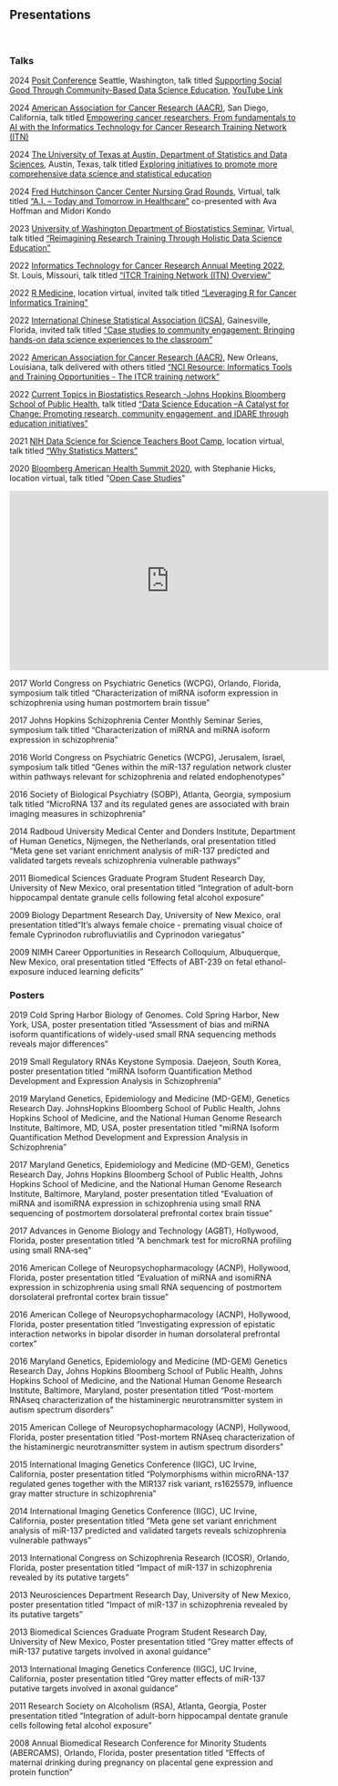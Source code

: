 ###
###
&nbsp;
&nbsp;
&nbsp;
&nbsp;
&nbsp;


## Presentations {.tabset .tabset-fade}
&nbsp;


### Talks

2024 [Posit Conference](https://posit.co/blog/talks-and-workshops-from-posit-conf-2024/) Seattle, Washington, talk titled [Supporting Social Good Through Community-Based Data Science Education](https://docs.google.com/presentation/d/13mAfJoiZSptWWIw49lljj5MYhjNCCnCQOHmfOS6Fas8/edit?usp=sharing), [YouTube Link](https://www.youtube.com/watch?v=OT1Y2NkTsEI&feature=youtu.be)

2024 [American Association for Cancer Research (AACR)](https://www.aacr.org/meeting/aacr-annual-meeting-2024/), San Diego, California, talk titled [Empowering cancer researchers, From fundamentals to AI with the Informatics Technology for Cancer Research Training Network (ITN)](https://docs.google.com/presentation/d/1HQnIEQjwnubRCP9sQxEcrUBfneyoRQFh_W72ybqy-NE/edit?usp=sharing)

2024 [The University of Texas at Austin, Department of Statistics and Data Sciences](https://stat.utexas.edu/), Austin, Texas, talk titled [Exploring initiatives to promote more comprehensive data science and statistical education](https://docs.google.com/presentation/d/1GpwNqoEYbDK2xN_u4WoOFJAB9mDBCuOhhXu0NzsBy18/edit?usp=sharing)

2024 [Fred Hutchinson Cancer Center Nursing Grad Rounds](https://www.fredhutch.org/en/about/careers/nursing-at-fred-hutch.html), Virtual, talk titled ["A.I. – Today and Tomorrow in Healthcare"](https://docs.google.com/presentation/d/1bj_ZGqnYoCYGJ1g3sc0uWISH08vQC64Qgp6H0sJxdug/edit?usp=sharing) co-presented with Ava Hoffman and Midori Kondo

2023 [University of Washington Department of Biostatistics Seminar](https://www.biostat.washington.edu/), Virtual, talk titled ["Reimagining Research Training Through Holistic Data Science Education"](https://docs.google.com/presentation/d/1ydwawEhVnJoIqr4wejmxEcwU5O2ba7SvQq2B_WlR628/edit?usp=sharing)

2022 [Informatics Technology for Cancer Research Annual Meeting 2022](https://itcr2022.org/), St. Louis, Missouri, talk titled ["ITCR Training Network (ITN) Overview"](https://docs.google.com/presentation/d/1p-Mmo6mhyZVjS6ta2uZ9xqBYSPETeyiXJIC3QFkwMT4/edit?usp=sharing)

2022 [R Medicine](https://events.linuxfoundation.org/r-medicine/), location virtual, invited talk titled ["Leveraging R for Cancer Informatics Training"](https://docs.google.com/presentation/d/15_J0CFpA22lRk2P_33CtXiYGU7tZf1fkf_OHhRHvgXc/edit?usp=sharing)

2022 [International Chinese Statistical Association (ICSA)](https://www.icsa.org/), Gainesville, Florida, invited talk titled ["Case studies to community engagement: Bringing hands-on data science experiences to the classroom"](https://docs.google.com/presentation/d/1rN1oNZ-On4vuPanktF-HVQcS_Fr3mSqKu6pcxfwsgJI/edit?usp=sharing)

2022 [American Association for Cancer Research (AACR)](https://www.aacr.org/meeting/aacr-annual-meeting-2022/), New Orleans, Louisiana, talk delivered with others titled ["NCI Resource: Informatics Tools and Training Opportunities
- The ITCR training network"](https://docs.google.com/presentation/d/1awxpi6dWtjc2luusgZguIZsIYxkl4LAfXHqGJ5gs08k/edit?usp=sharing) 

2022 [Current Topics in Biostatistics Research -Johns Hopkins Bloomberg School of Public Health](https://www.jhsph.edu/courses/course/33632/2021/140.860.01/current-topics-in-biostatistics-research), talk titled ["Data Science Education –A Catalyst for Change: Promoting research, community engagement, and IDARE through education initiatives"](https://docs.google.com/presentation/d/1FOIxB-pK6n24wUNSQ_yHFUGQBQP9zAUQrYAJnqh1o9c/edit#slide=id.p)

2021 [NIH Data Science for Science Teachers Boot Camp](https://datascience.nih.gov/data-science-science-teachers-boot-camp), location virtual, talk titled ["Why Statistics Matters"](https://docs.google.com/presentation/d/1BljMC9zBp4vqqk47ecJ-cHe_6lAzqUim6IzLUoFuuKU/edit?usp=sharing)

2020  [Bloomberg American Health Summit 2020](https://americanhealth.jhu.edu/2020-bloomberg-american-health-summit), with Stephanie Hicks, location virtual, talk titled "[Open Case Studies](https://docs.google.com/presentation/d/18jymRcaW2eh6cNmN6HbazaTg8OJFToQ28kvIpeN4CGg/edit?usp=sharing)" 

<p align="center"><iframe width="560" height="315" src="https://www.youtube.com/embed/T1B5q6jdP6U" frameborder="0" allow="accelerometer; autoplay; clipboard-write; encrypted-media; gyroscope; picture-in-picture" allowfullscreen></iframe></p>

2017 	World Congress on Psychiatric Genetics (WCPG), Orlando, Florida, symposium talk titled “Characterization of miRNA isoform expression in schizophrenia using human postmortem brain tissue”
 
2017 	Johns Hopkins Schizophrenia Center Monthly Seminar Series, symposium talk titled “Characterization of miRNA and miRNA isoform expression in schizophrenia”

2016 	World Congress on Psychiatric Genetics (WCPG), Jerusalem, Israel, symposium talk titled “Genes within the miR-137 regulation network cluster within pathways relevant for schizophrenia and related endophenotypes”

2016 	Society of Biological Psychiatry (SOBP), Atlanta, Georgia, symposium talk titled “MicroRNA 137 and its regulated genes are associated with brain imaging measures in schizophrenia”

2014	Radboud University Medical Center and Donders Institute, Department of Human Genetics, Nijmegen, the Netherlands, oral presentation titled “Meta gene set variant enrichment analysis of miR-137 predicted and validated targets reveals schizophrenia vulnerable pathways”

2011	Biomedical Sciences Graduate Program Student Research Day, University of New Mexico, oral presentation titled “Integration of adult-born hippocampal dentate granule cells following fetal alcohol exposure”

2009	Biology Department Research Day, University of New Mexico, oral presentation titled“It’s always female choice - premating visual choice of female Cyprinodon rubrofluviatilis and Cyprinodon variegatus”

2009	NIMH Career Opportunities in Research Colloquium, Albuquerque, New Mexico, oral presentation titled “Effects of ABT-239 on fetal ethanol-exposure induced learning deficits”

### Posters

2019    Cold Spring Harbor Biology of Genomes. Cold Spring Harbor, New York, USA, poster presentation titled "Assessment of bias and miRNA isoform quantifications of widely-used small RNA sequencing methods reveals major differences"

2019    Small Regulatory RNAs Keystone Symposia. Daejeon, South Korea, poster presentation titled "miRNA Isoform Quantification Method Development and Expression Analysis in Schizophrenia"

2019    Maryland Genetics, Epidemiology and Medicine (MD-GEM), Genetics Research Day. JohnsHopkins Bloomberg School of Public Health, Johns Hopkins School of Medicine, and the National Human Genome Research Institute, Baltimore, MD, USA, poster presentation titled "miRNA Isoform Quantification Method Development and Expression Analysis in Schizophrenia"

2017 	Maryland Genetics, Epidemiology and Medicine (MD-GEM), Genetics Research Day, Johns Hopkins Bloomberg School of Public Health, Johns Hopkins School of Medicine, and the National Human Genome Research Institute, Baltimore, Maryland, poster presentation titled “Evaluation of miRNA and isomiRNA expression in schizophrenia using small RNA            sequencing of postmortem dorsolateral prefrontal cortex brain tissue”

2017 	Advances in Genome Biology and Technology (AGBT), Hollywood, Florida, poster presentation titled “A benchmark test for microRNA profiling using small RNA-seq”

2016 	American College of Neuropsychopharmacology (ACNP), Hollywood, Florida, poster presentation titled “Evaluation of miRNA and isomiRNA expression in schizophrenia using small RNA sequencing of postmortem dorsolateral prefrontal cortex brain tissue”

2016 	American College of Neuropsychopharmacology (ACNP), Hollywood, Florida, poster presentation titled “Investigating expression of epistatic interaction networks in bipolar disorder in human dorsolateral prefrontal cortex”

2016 	Maryland Genetics, Epidemiology and Medicine (MD-GEM) Genetics Research Day, Johns Hopkins Bloomberg School of Public Health, Johns Hopkins School of Medicine, and the  National Human Genome Research Institute, Baltimore, Maryland, poster presentation titled “Post-mortem RNAseq characterization of the histaminergic neurotransmitter system in autism spectrum disorders”

2015 	American College of Neuropsychopharmacology (ACNP), Hollywood, Florida, poster presentation titled “Post-mortem RNAseq characterization of the histaminergic neurotransmitter system in autism spectrum disorders”

2015 	International Imaging Genetics Conference (IIGC), UC Irvine, California, poster presentation titled “Polymorphisms within microRNA-137 regulated genes together with the  MIR137 risk variant, rs1625579, influence gray matter structure in schizophrenia”

2014 	International Imaging Genetics Conference (IIGC), UC Irvine, California, poster presentation titled “Meta gene set variant enrichment analysis of miR-137 predicted and validated targets reveals schizophrenia vulnerable pathways”

2013	International Congress on Schizophrenia Research (ICOSR), Orlando, Florida, poster presentation titled “Impact of miR-137 in schizophrenia revealed by its putative  targets”

2013	Neurosciences Department Research Day, University of New Mexico, poster presentation titled “Impact of miR-137 in schizophrenia revealed by its putative targets”

2013 	Biomedical Sciences Graduate Program Student Research Day, University of New Mexico, Poster presentation titled “Grey matter effects of miR-137 putative targets involved in axonal guidance”

2013 	International Imaging Genetics Conference (IIGC), UC Irvine, California, poster presentation titled “Grey matter effects of miR-137 putative targets involved in axonal guidance”

2011	Research Society on Alcoholism (RSA), Atlanta, Georgia, Poster presentation titled
        “Integration of adult-born hippocampal dentate granule cells following fetal alcohol exposure”

2008	Annual Biomedical Research Conference for Minority Students (ABERCAMS), Orlando, Florida, poster presentation titled “Effects of maternal drinking during pregnancy on  placental gene expression and protein function” 

